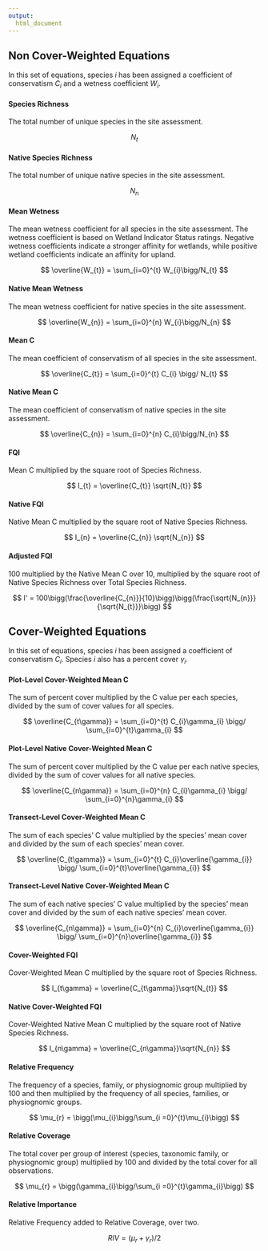 ```yaml
---
output:
  html_document
---
```


## Non Cover-Weighted Equations

In this set of equations, species $i$ has been assigned a coefficient of conservatism $C_{i}$ and a wetness coefficient $W_{i}$.

#### Species Richness

The total number of unique species in the site assessment.

$$
N_{t}
$$

#### Native Species Richness

The total number of unique native species in the site assessment.

$$
N_{n}
$$

#### Mean Wetness

The mean wetness coefficient for all species in the site assessment. The wetness coefficient is based on Wetland Indicator Status ratings. Negative wetness coefficients indicate a stronger affinity for wetlands, while positive wetland coefficients indicate an affinity for upland.

$$
\overline{W_{t}} = \sum_{i=0}^{t} W_{i}\bigg/N_{t}
$$

#### Native Mean Wetness

The mean wetness coefficient for native species in the site assessment. 

$$
\overline{W_{n}} = \sum_{i=0}^{n} W_{i}\bigg/N_{n}
$$

#### Mean C

The mean coefficient of conservatism of all species in the site assessment.

$$
\overline{C_{t}} = \sum_{i=0}^{t} C_{i} \bigg/ N_{t}
$$

#### Native Mean C

The mean coefficient of conservatism of native species in the site assessment.

$$
\overline{C_{n}} = \sum_{i=0}^{n} C_{i}\bigg/N_{n}
$$

#### FQI

Mean C multiplied by the square root of Species Richness.

$$
I_{t} = \overline{C_{t}} \sqrt{N_{t}}
$$

#### Native FQI

Native Mean C multiplied by the square root of Native Species Richness.

$$
I_{n} = \overline{C_{n}} \sqrt{N_{n}}
$$

#### Adjusted FQI

100 multiplied by the Native Mean C over 10, multiplied by the square root of Native Species Richness over Total Species Richness.

$$
I' = 100\bigg(\frac{\overline{C_{n}}}{10}\bigg)\bigg(\frac{\sqrt{N_{n}}}{\sqrt{N_{t}}}\bigg)
$$

## Cover-Weighted Equations

In this set of equations, species $i$ has been assigned a coefficient of conservatism $C_{i}$. Species $i$ also has a percent cover $\gamma_i$.

#### Plot-Level Cover-Weighted Mean C

The sum of percent cover multiplied by the C value per each species, divided by the sum of cover values for all species.

$$
\overline{C_{t\gamma}} = \sum_{i=0}^{t} C_{i}\gamma_{i} \bigg/ \sum_{i=0}^{t}\gamma_{i}
$$

#### Plot-Level Native Cover-Weighted Mean C

The sum of percent cover multiplied by the C value per each native species, divided by the sum of cover values for all native species.

$$
\overline{C_{n\gamma}} = \sum_{i=0}^{n} C_{i}\gamma_{i} \bigg/ \sum_{i=0}^{n}\gamma_{i}
$$

#### Transect-Level Cover-Weighted Mean C

The sum of each species' C value multiplied by the species' mean cover and divided by the sum of each species' mean cover. 

$$
\overline{C_{t\gamma}} = \sum_{i=0}^{t} C_{i}\overline{\gamma_{i}} \bigg/ \sum_{i=0}^{t}\overline{\gamma_{i}}
$$

#### Transect-Level Native Cover-Weighted Mean C

The sum of each native species' C value multiplied by the species' mean cover and divided by the sum of each native species' mean cover. 

$$
\overline{C_{n\gamma}} = \sum_{i=0}^{n} C_{i}\overline{\gamma_{i}} \bigg/ \sum_{i=0}^{n}\overline{\gamma_{i}}
$$

#### Cover-Weighted FQI

Cover-Weighted Mean C multiplied by the square root of Species Richness.

$$
I_{t\gamma} = \overline{C_{t\gamma}}\sqrt{N_{t}}
$$

#### Native Cover-Weighted FQI

Cover-Weighted Native Mean C multiplied by the square root of Native Species Richness.

$$
I_{n\gamma} = \overline{C_{n\gamma}}\sqrt{N_{n}}
$$

#### Relative Frequency

The frequency of a species, family, or physiognomic group multiplied by 100 and then multiplied by the frequency of all species, families, or physiognomic groups. 

$$
\mu_{r} = \bigg(\mu_{i}\bigg/\sum_{i =0}^{t}\mu_{i}\bigg)
$$

#### Relative Coverage

The total cover per group of interest (species, taxonomic family, or physiognomic group) multiplied by 100 and divided by the total cover for all observations.

$$
\mu_{r} = \bigg(\gamma_{i}\bigg/\sum_{i =0}^{t}\gamma_{i}\bigg)
$$

#### Relative Importance

Relative Frequency added to Relative Coverage, over two.

$$
RIV = \bigg(\mu_{r} + \gamma_{r}\bigg)\bigg/2
$$


